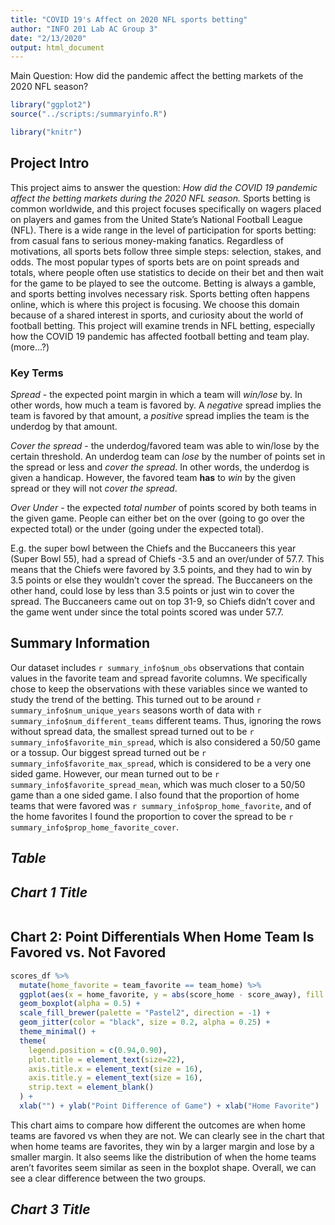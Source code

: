 ```yaml
---
title: "COVID 19's Affect on 2020 NFL sports betting"
author: "INFO 201 Lab AC Group 3"
date: "2/13/2020"
output: html_document
---
```

Main Question: How did the pandemic affect the betting markets of the 2020 NFL season?

```r
library("ggplot2")
source("../scripts:/summaryinfo.R")

library("knitr")
```

## Project Intro
This project aims to answer the question: _How did the COVID 19 pandemic affect the betting markets during the 2020 NFL season._ Sports betting is common worldwide, and this project focuses specifically on wagers placed on players and games from the United State's National Football League (NFL). There is a wide range in the level of participation for sports betting: from casual fans to serious money-making fanatics. Regardless of motivations, all sports bets follow three simple steps: selection, stakes, and odds. The most popular types of sports bets are on point spreads and totals, where people often use statistics to decide on their bet and then wait for the game to be played to see the outcome. Betting is always a gamble, and sports betting involves necessary risk. Sports betting often happens online, which is where this project is focusing. We choose this domain because of a shared interest in sports, and curiosity about the world of football betting. This project will examine trends in NFL betting, especially how the COVID 19 pandemic has affected football betting and team play.
(more...?)

### Key Terms
_Spread_ - the expected point margin in which a team will _win/lose_ by. In other words, how much a team is favored by. A _negative_ spread implies the team is favored by that amount, a _positive_ spread implies the team is the underdog by that amount. 

_Cover the spread_ - the underdog/favored team was able to win/lose by the certain threshold. An underdog team can _lose_ by the number of points set in the spread or less and _cover the spread_. In other words, the underdog is given a handicap. However, the favored team __has__ to _win_ by the given spread or they will not _cover the spread_. 

_Over Under_ - the expected _total number_ of points scored by both teams in the given game. People can either bet on the over (going to go over the expected total) or the under (going under the expected total).

E.g. the super bowl between the Chiefs and the Buccaneers this year (Super Bowl 55), had a spread of Chiefs -3.5 and an over/under of 57.7. This means that the Chiefs were favored by 3.5 points, and they had to win by 3.5 points or else they wouldn't cover the spread. The Buccaneers on the other hand, could lose by less than 3.5 points or just win to cover the spread. The Buccaneers came out on top 31-9, so Chiefs didn't cover and the game went under since the total points scored was under 57.7.

## Summary Information 
Our dataset includes `r summary_info$num_obs` observations that contain values in the favorite team and spread favorite columns. We specifically chose to keep the observations with these variables since we wanted to study the trend of the betting. This turned out to be around `r summary_info$num_unique_years` seasons worth of data with `r summary_info$num_different_teams` different teams. Thus, ignoring the rows without spread data, the smallest spread turned out to be `r summary_info$favorite_min_spread`, which is also considered a 50/50 game or a tossup. Our biggest spread turned out be `r summary_info$favorite_max_spread`, which is considered to be a very one sided game. However, our mean turned out to be `r summary_info$favorite_spread_mean`, which was much closer to a 50/50 game than a one sided game. I also found that the proportion of home teams that were favored was `r summary_info$prop_home_favorite`, and of the home favorites I found the proportion to cover the spread to be `r summary_info$prop_home_favorite_cover`.

## *Table*

## *Chart 1 Title*
```r
```

## Chart 2: Point Differentials When Home Team Is Favored vs. Not Favored

```r
scores_df %>% 
  mutate(home_favorite = team_favorite == team_home) %>% 
  ggplot(aes(x = home_favorite, y = abs(score_home - score_away), fill = favorite_win)) +
  geom_boxplot(alpha = 0.5) +
  scale_fill_brewer(palette = "Pastel2", direction = -1) +
  geom_jitter(color = "black", size = 0.2, alpha = 0.25) +
  theme_minimal() +
  theme(
    legend.position = c(0.94,0.90),
    plot.title = element_text(size=22),
    axis.title.x = element_text(size = 16),
    axis.title.y = element_text(size = 16),
    strip.text = element_blank()
  ) +
  xlab("") + ylab("Point Difference of Game") + xlab("Home Favorite")
```

This chart aims to compare how different the outcomes are when home teams are favored vs when they are not. We can clearly see in the chart that when home teams are favorites, they win by a larger margin and lose by a smaller margin. It also seems like the distribution of when the home teams aren't favorites seem similar as seen in the boxplot shape. Overall, we can see a clear difference between the two groups.

## *Chart 3 Title*
```r
```

